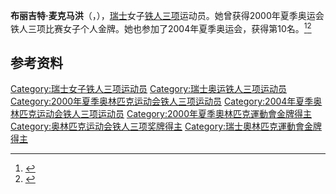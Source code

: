 {{NoteTA|G1=Sports}}
'''布丽吉特·麦克马洪'''（{{lang-en|Brigitte McMahon}}，{{bd|1967年|3月25日|}}），[[瑞士|瑞士]]女子[[铁人三项|铁人三项]]运动员。她曾获得2000年夏季奥运会铁人三项比赛女子个人金牌。她也参加了2004年夏季奥运会，获得第10名。<ref>{{Cite web|title=Brigitte MCMAHON|url=https://www.olympic.org/brigitte-mcMahon|accessdate=2021-03-18|date=2021-03-18|work=International Olympic Committee|language=en|archive-date=2016-10-02|archive-url=https://web.archive.org/web/20161002203121/https://www.olympic.org/brigitte-mcmahon|dead-url=no}}</ref><ref>{{cite web|url=http://www.sports-reference.com/olympics/athletes/mc/brigitte-mcmahon-1.html|title=Brigitte McMahon|work=Sport Reference|accessdate=2021-03-19|archiveurl=https://web.archive.org/web/20121113014647/http://www.sports-reference.com/olympics/athletes/mc/brigitte-mcmahon-1.html|archivedate=2012-11-13}}</ref>

== 参考资料 ==
{{reflist}}

{{奥林匹克运动会铁人三项比赛女子个人冠军}}

{{Authority control}}
{{DEFAULTSORT:McMahon, Brigitte}}
[[Category:瑞士女子铁人三项运动员|Category:瑞士女子铁人三项运动员]]
[[Category:瑞士奥运铁人三项运动员|Category:瑞士奥运铁人三项运动员]]
[[Category:2000年夏季奥林匹克运动会铁人三项运动员|Category:2000年夏季奥林匹克运动会铁人三项运动员]]
[[Category:2004年夏季奥林匹克运动会铁人三项运动员|Category:2004年夏季奥林匹克运动会铁人三项运动员]]
[[Category:2000年夏季奧林匹克運動會金牌得主|Category:2000年夏季奧林匹克運動會金牌得主]]
[[Category:奥林匹克运动会铁人三项奖牌得主|Category:奥林匹克运动会铁人三项奖牌得主]]
[[Category:瑞士奧林匹克運動會金牌得主|Category:瑞士奧林匹克運動會金牌得主]]